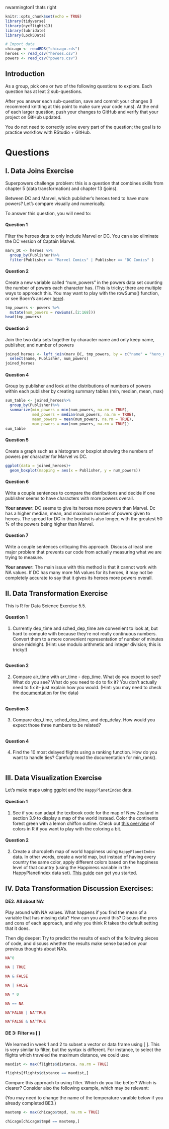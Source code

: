 nwarmington1
thats right

```r
knitr::opts_chunk$set(echo = TRUE)
library(tidyverse)
library(nycflights13)
library(lubridate) 
library(Lock5Data)

# Import data
chicago <- readRDS("chicago.rds")
heroes <- read_csv("heroes.csv")
powers <- read_csv("powers.csv")
```

## Introduction

As a group, pick one or two of the following questions to explore. Each question has at leat 2 sub-questions. 

After you answer each sub-question, save and commit your changes (I recommend knitting at this point to make sure your code runs). At the end of each larger question, push your changes to GitHub and verify that your project on GitHub updated.

You do not need to correctly solve every part of the question; the goal is to practice workflow with RStudio + GitHub. 

# Questions

## I. Data Joins Exercise 

Superpowers challenge problem: this is a question that combines skills from chapter 5 (data transformation) and chapter 13 (joins). 

Between DC and Marvel, which publisher's heroes tend to have more powers? Let's compare visually and numerically.

To answer this question, you will need to:

#### Question 1

Filter the heroes data to only include Marvel or DC. You can also eliminate the DC version of Captain Marvel.

```r
marv_DC <- heroes %>%
  group_by(Publisher)%>%
  filter(Publisher == "Marvel Comics" | Publisher == "DC Comics" )
```


#### Question 2

Create a new variable called "num_powers" in the powers data set counting the number of powers each character has. (This is tricky; there are multiple ways to approach this. You may want to play with the rowSums() function, or see Boern's answer [here](https://stackoverflow.com/questions/28873057/sum-across-multiple-columns-with-dplyr)).

```r
tmp_powers <- powers %>% 
  mutate(num_powers = rowSums(.[2:168]))
head(tmp_powers)
```



#### Question 3


Join the two data sets together by character name and only keep name, publisher, and number of powers

```r

joined_heroes <- left_join(marv_DC, tmp_powers, by = c("name" = "hero_names")) %>%
  select(name, Publisher, num_powers)
joined_heroes
```


#### Question 4

Group by publisher and look at the distributions of numbers of powers within each publisher by creating summary tables (min, median, mean, max)

```r
sum_table <- joined_heroes%>%
  group_by(Publisher)%>%
  summarize(min_powers = min(num_powers, na.rm = TRUE),
            med_powers = median(num_powers, na.rm = TRUE),
            mean_powers = mean(num_powers, na.rm = TRUE),
            max_powers = max(num_powers, na.rm = TRUE))
sum_table
```


#### Question 5

Create a graph such as a histogram or boxplot showing the numbers of powers per character for Marvel vs DC. 

```r
ggplot(data = joined_heroes)+
  geom_boxplot(mapping = aes(x = Publisher, y = num_powers))
```


#### Question 6

Write a couple sentences to compare the distributions and decide if one publisher seems to have characters with more powers overall.

__Your answer:__
DC seems to give its heroes more powers than Marvel. Dc has a higher median, mean, and maximum number of powers given to heroes. The spread for DC in the boxplot is also longer, with the greatest 50 % of the powers being higher than Marvel.





#### Question 7

Write a couple sentences critiquing this approach. Discuss at least one major problem that prevents our code from actually measuring what we are trying to measure.

__Your answer:__
The main issue with this method is that it cannot work with NA values. If DC has many more NA values for its heroes, it may not be completely accurate to say that it gives its heroes more powers overall.




## II. Data Transformation Exercise

This is R for Data Science Exercise 5.5.

#### Question 1

1. Currently dep_time and sched_dep_time are convenient to look at, but hard to compute with because they’re not really continuous numbers. Convert them to a more convenient representation of number of minutes since midnight. (Hint: use modulo arithmetic and integer division; this is tricky!)

```r

```

#### Question 2

2. Compare air_time with arr_time - dep_time. What do you expect to see? What do you see? What do you need to do to fix it? You don't actually need to fix it-- just explain how you would. (Hint: you may need to check the [documentation](https://www.transtats.bts.gov/DL_SelectFields.asp?Table_ID=236) for the data)

```r

```

#### Question 3

3. Compare dep_time, sched_dep_time, and dep_delay. How would you expect those three numbers to be related?

```r

```

#### Question 4

4. Find the 10 most delayed flights using a ranking function. How do you want to handle ties? Carefully read the documentation for min_rank(). 

```r

```




## III. Data Visualization Exercise

Let's make maps using ggplot and the `HappyPlanetIndex` data.

#### Question 1

1. See if you can adapt the textbook code for the map of New Zealand in section 3.9 to display a map of the world instead. Color the continents forest green with a lemon chiffon outline. Check out [this overview](http://www.stat.columbia.edu/~tzheng/files/Rcolor.pdf) of colors in R if you want to play with the coloring a bit.

#### Question 2

2. Create a choropleth map of world happiness using `HappyPlanetIndex` data. In other words, create a world map, but instead of having every country the same color, apply different colors based on the happiness level of that country (using the Happiness variable in the HappyPlanetIndex data set). [This guide](https://www.datanovia.com/en/blog/how-to-create-a-map-using-ggplot2/) can get you started.


## IV. Data Transformation Discussion Exercises:


#### DE2. All about NA: 

Play around with NA values. What happens if you find the mean of a variable that has missing data? How can you avoid this? Discuss the pros and cons of each approach, and why you think R takes the default setting that it does.

Then dig deeper: Try to predict the results of each of the following pieces of code, and discuss whether the results make sense based on your previous thoughts about NA's.

```r
NA^0

NA | TRUE

NA & FALSE

NA | FALSE

NA * 0 

NA == NA

NA^FALSE | NA^TRUE

NA^FALSE & NA^TRUE
```

#### DE 3: Filter vs [ ]

We learned in week 1 and 2 to subset a vector or data frame using [ ]. This is very similar to filter, but the syntax is different. For instance, to select the flights which traveled the maximum distance, we could use:

```r
maxdist <- max(flights$distance, na.rm = TRUE)

flights[flights$distance == maxdist,]

```

Compare this approach to using filter. Which do you like better? Which is clearer? Consider also the following example, which may be relevant: 

(You may need to change the name of the temperature varaible below if you already completed BE3.)

```r
maxtemp <- max(chicago$tmpd, na.rm = TRUE)

chicago[chicago$tmpd == maxtemp,]
```

